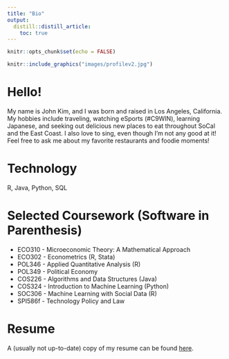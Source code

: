 ```yaml
---
title: "Bio"
output: 
  distill::distill_article:
    toc: true
---
```


```r
knitr::opts_chunk$set(echo = FALSE)
```

``` r
knitr::include_graphics("images/profilev2.jpg")
```

# Hello!
My name is John Kim, and I was born and raised in Los Angeles, California. My hobbies include traveling, 
watching eSports (#C9WIN), learning Japanese, and seeking out delicious new places to eat
throughout SoCal and the East Coast. I also love to sing, even though I'm not any good at it!
Feel free to ask me about my favorite restaurants and foodie moments!

# Technology
R, Java, Python, SQL

# Selected Coursework (Software in Parenthesis)

* ECO310 - Microeconomic Theory: A Mathematical Approach
* ECO302 - Econometrics (R, Stata)
* POL346 - Applied Quantitative Analysis (R)
* POL349 - Political Economy
* COS226 - Algorithms and Data Structures (Java)
* COS324 - Introduction to Machine Learning (Python)
* SOC306 - Machine Learning with Social Data (R)
* SPI586f - Technology Policy and Law

# Resume
A (usually not up-to-date) copy of my resume can be found [here](https://benidjones.github.io/images/Kim_John_Resume.pdf).